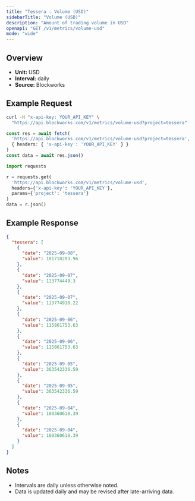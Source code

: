 ```yaml
---
title: "Tessera : Volume (USD)"
sidebarTitle: "Volume (USD)"
description: "Amount of trading volume in USD"
openapi: "GET /v1/metrics/volume-usd"
mode: "wide"
---
```


## Overview

- **Unit:** USD
- **Interval:** daily
- **Source:** Blockworks

## Example Request

<CodeGroup>

```bash cURL
curl -H "x-api-key: YOUR_API_KEY" \
  "https://api.blockworks.com/v1/metrics/volume-usd?project=tessera"
```

```typescript TypeScript
const res = await fetch(
  'https://api.blockworks.com/v1/metrics/volume-usd?project=tessera',
  { headers: { 'x-api-key': 'YOUR_API_KEY' } }
)
const data = await res.json()
```

```python Python
import requests

r = requests.get(
  'https://api.blockworks.com/v1/metrics/volume-usd',
  headers={'x-api-key': 'YOUR_API_KEY'},
  params={'project': 'tessera'}
)
data = r.json()
```

</CodeGroup>

## Example Response

```json
{
  "tessera": [
    {
      "date": "2025-09-08",
      "value": 181718203.96
    },
    {
      "date": "2025-09-07",
      "value": 113774449.3
    },
    {
      "date": "2025-09-07",
      "value": 113774910.22
    },
    {
      "date": "2025-09-06",
      "value": 115861753.63
    },
    {
      "date": "2025-09-06",
      "value": 115861753.63
    },
    {
      "date": "2025-09-05",
      "value": 363542336.59
    },
    {
      "date": "2025-09-05",
      "value": 363542336.59
    },
    {
      "date": "2025-09-04",
      "value": 180360618.39
    },
    {
      "date": "2025-09-04",
      "value": 180360618.39
    }
  ]
}
```

## Notes
- Intervals are daily unless otherwise noted.
- Data is updated daily and may be revised after late-arriving data.
